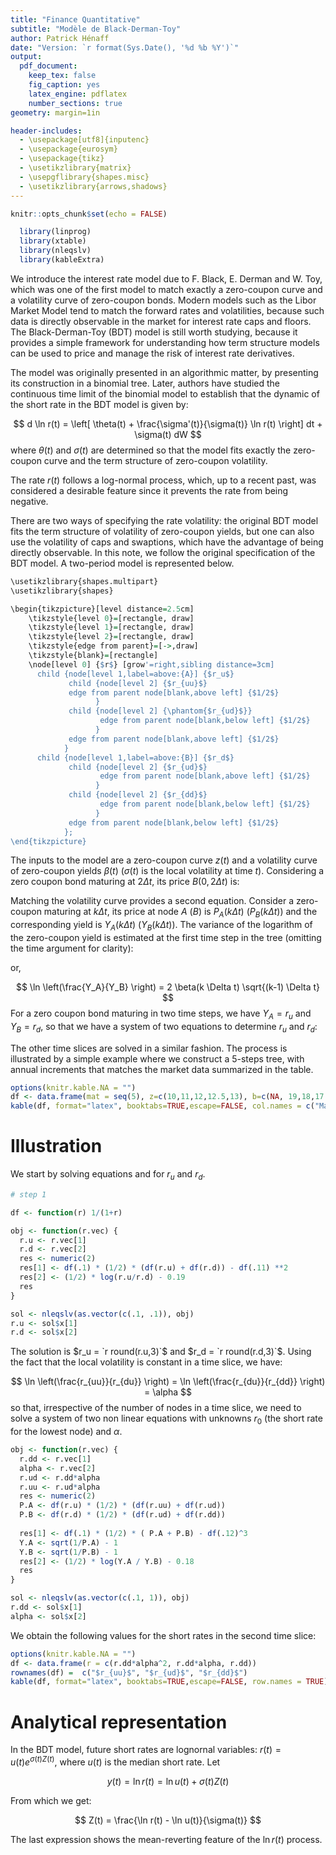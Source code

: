 ```yaml
---
title: "Finance Quantitative"
subtitle: "Modèle de Black-Derman-Toy"
author: Patrick Hénaff
date: "Version: `r format(Sys.Date(), '%d %b %Y')`"
output:
  pdf_document:
    keep_tex: false
    fig_caption: yes
    latex_engine: pdflatex
    number_sections: true
geometry: margin=1in

header-includes:
  - \usepackage[utf8]{inputenc}
  - \usepackage{eurosym}
  - \usepackage{tikz}
  - \usetikzlibrary{matrix}
  - \usepgflibrary{shapes.misc}
  - \usetikzlibrary{arrows,shadows}
---
```


```r
knitr::opts_chunk$set(echo = FALSE)
```

```r
  library(linprog)
  library(xtable)
  library(nleqslv)
  library(kableExtra)
```

We introduce the interest rate model due to F. Black, E. Derman and W. Toy, which was one of the first model to match exactly a zero-coupon curve and a volatility curve of zero-coupon bonds. Modern models such as the Libor Market Model tend to match the forward rates and volatilities, because such data is directly observable in the market for interest rate caps and floors. The Black-Derman-Toy (BDT) model is still worth studying, because it provides a simple framework for understanding how term structure models can be used to price and manage the risk of interest rate derivatives.

The model was originally presented in an algorithmic matter, by presenting its construction in a binomial tree. 
Later, authors have studied the continuous time limit of the binomial model to establish that the dynamic of the short rate in the BDT model is given by:

$$
d  \ln r(t) = \left[ \theta(t) + \frac{\sigma'(t)}{\sigma(t)} \ln r(t) \right] dt + \sigma(t) dW
$$
where $\theta(t)$ and $\sigma(t)$ are determined so that the model fits exactly the zero-coupon curve and the term structure of zero-coupon volatility.

The rate $r(t)$ follows a log-normal process, which, up to a recent past, was considered a desirable feature since it prevents the rate from being negative. 

There are two ways of specifying the rate volatility: the original BDT model fits the term structure of volatility of zero-coupon yields, but one can also use the volatility of caps and swaptions, which have the advantage of being directly observable. In this note, we follow the original specification of the BDT model. A two-period model is represented below.


```r
\usetikzlibrary{shapes.multipart}
\usetikzlibrary{shapes}

\begin{tikzpicture}[level distance=2.5cm]
    \tikzstyle{level 0}=[rectangle, draw]
    \tikzstyle{level 1}=[rectangle, draw]
    \tikzstyle{level 2}=[rectangle, draw]
    \tikzstyle{edge from parent}=[->,draw]
    \tikzstyle{blank}=[rectangle]
    \node[level 0] {$r$} [grow'=right,sibling distance=3cm]
      child {node[level 1,label=above:{A}] {$r_u$}
             child {node[level 2] {$r_{uu}$}
             edge from parent node[blank,above left] {$1/2$}
                   }
             child {node[level 2] {\phantom{$r_{ud}$}}
                    edge from parent node[blank,below left] {$1/2$}
                   }
             edge from parent node[blank,above left] {$1/2$}
            }
      child {node[level 1,label=above:{B}] {$r_d$}
             child {node[level 2] {$r_{ud}$}
                    edge from parent node[blank,above left] {$1/2$}
                   }
             child {node[level 2] {$r_{dd}$}
                    edge from parent node[blank,below left] {$1/2$}
                   }
             edge from parent node[blank,below left] {$1/2$}
            };
\end{tikzpicture}
```


The inputs to the model are a zero-coupon curve $z(t)$ and a volatility curve of zero-coupon yields $\beta(t)$ ($\sigma(t)$ is the local volatility at time $t$). Considering a zero coupon bond maturing at $2\Delta t$, its price $B(0, 2 \Delta t)$ is:

\begin{align}
B(0, 2 \Delta t) &= \frac{1}{(1+z(2 \Delta t))^2} \\
&= \frac{1}{1+r \Delta t} \left[ \frac{1}{2} \frac{1}{1+r_u \Delta t} + \frac{1}{2} \frac{1}{1+r_d \Delta t} \right]
\end{align}

Matching the volatility curve provides a second equation. Consider a zero-coupon maturing at $k\Delta t$, its price at node $A$ ($B$) is $P_A(k\Delta t)$ ($P_B(k\Delta t)$) and the corresponding yield is $Y_A(k \Delta t)$ ($Y_B(k\Delta t)$).
The variance of the logarithm of the zero-coupon yield is estimated at the first time step in the tree (omitting the time argument for clarity):

\begin{align}
V(\ln z(k\Delta t)) &= \frac{1}{2} \left(\ln Y_A\right)^2 + \frac{1}{2} \left(\ln Y_B\right)^2 - \left[ \frac{\ln Y_A + \ln Y_B}{2} \right]^2 \\
&= \left[ \frac{1}{2} (\ln Y_A - \ln Y_B) \right]^2 \\
&= \beta(k \Delta t)^2 (k-1) \Delta t
\end{align}
or,

$$
\ln \left(\frac{Y_A}{Y_B} \right) = 2 \beta(k \Delta t) \sqrt{(k-1) \Delta t}
$$
For a zero coupon bond maturing in two time steps, we have $Y_A = r_u$ and $Y_B = r_d$, so that we have a system of two equations to determine $r_u$ and $r_d$:

\begin{align}
\ln(\frac{r_u}{r_d}) &= 2 \sigma(2\Delta t) \sqrt{ \Delta t} \label{eq:step-10}\\
\frac{1}{(1+z(2 \Delta t))^2} &= \frac{1}{1+r \Delta t} \left[ \frac{1}{2} \frac{1}{1+r_u \Delta t} + \frac{1}{2} \frac{1}{1+r_d \Delta t} \right] \label{eq:step-11}
\end{align}
The other time slices are solved in a similar fashion. The process is illustrated by a simple example where we construct a 5-steps tree, with annual increments that matches the market data summarized in the table.


```r
options(knitr.kable.NA = "")
df <- data.frame(mat = seq(5), z=c(10,11,12,12.5,13), b=c(NA, 19,18,17.5,16))
kable(df, format="latex", booktabs=TRUE,escape=FALSE, col.names = c("Maturity", "$z(t)$", "$\\beta(t)$"))
```


# Illustration

We start by solving equations \ref{eq:step-10} and \ref{eq:step-11} for $r_u$ and $r_d$.

```r

# step 1

df <- function(r) 1/(1+r)

obj <- function(r.vec) {
  r.u <- r.vec[1]
  r.d <- r.vec[2]
  res <- numeric(2)
  res[1] <- df(.1) * (1/2) * (df(r.u) + df(r.d)) - df(.11) **2
  res[2] <- (1/2) * log(r.u/r.d) - 0.19
  res
}

sol <- nleqslv(as.vector(c(.1, .1)), obj)
r.u <- sol$x[1]
r.d <- sol$x[2]
```

The solution is $r_u = `r round(r.u,3)`$ and $r_d = `r round(r.d,3)`$. Using the fact that the local volatility is constant in a time slice, we have:

$$
\ln \left(\frac{r_{uu}}{r_{du}} \right) = \ln \left(\frac{r_{du}}{r_{dd}} \right) = \alpha
$$
so that, irrespective of the number of nodes in a time slice, we need to solve a system of two non linear equations with unknowns $r_0$ (the short rate for the lowest node) and $\alpha$.


```r
obj <- function(r.vec) {
  r.dd <- r.vec[1]
  alpha <- r.vec[2]
  r.ud <- r.dd*alpha
  r.uu <- r.ud*alpha
  res <- numeric(2)
  P.A <- df(r.u) * (1/2) * (df(r.uu) + df(r.ud))
  P.B <- df(r.d) * (1/2) * (df(r.ud) + df(r.dd))
  
  res[1] <- df(.1) * (1/2) * ( P.A + P.B) - df(.12)^3
  Y.A <- sqrt(1/P.A) - 1
  Y.B <- sqrt(1/P.B) - 1
  res[2] <- (1/2) * log(Y.A / Y.B) - 0.18
  res
}

sol <- nleqslv(as.vector(c(.1, 1)), obj)
r.dd <- sol$x[1]
alpha <- sol$x[2]
```

We obtain the following values for the short rates in the second time slice:
\ 
\

```r
options(knitr.kable.NA = "")
df <- data.frame(r = c(r.dd*alpha^2, r.dd*alpha, r.dd))
rownames(df) =  c("$r_{uu}$", "$r_{ud}$", "$r_{dd}$")
kable(df, format="latex", booktabs=TRUE,escape=FALSE, row.names = TRUE)
```


# Analytical representation

In the BDT model, future short rates are lognornal variables: $r(t) = u(t) e^{\sigma(t) Z(t)}$, where $u(t)$ is the median short rate.
Let

$$
y(t) = \ln r(t) = \ln u(t) + \sigma(t) Z(t)
$$

From which we get:

$$
Z(t) = \frac{\ln r(t) - \ln u(t)}{\sigma(t)}
$$

\begin{align}
dy & = \frac{d \ln u}{dt} dt + \sigma'(t) Z(t) dt + \sigma(t) dZ \\
   & = \frac{d \ln u}{dt} dt + \sigma'(t) \left[ \frac{y - \ln u(t)}{\sigma(t)}\right] dt + \sigma(t) dZ \\
   & = \left[ \frac{d \ln u}{dt} + \frac{\sigma'(t)}{\sigma(t)} \left[ y - \ln u(t)\right] \right] dt + \sigma(t) dZ
\end{align}

The last expression shows the mean-reverting feature of the $\ln r(t)$ process.
